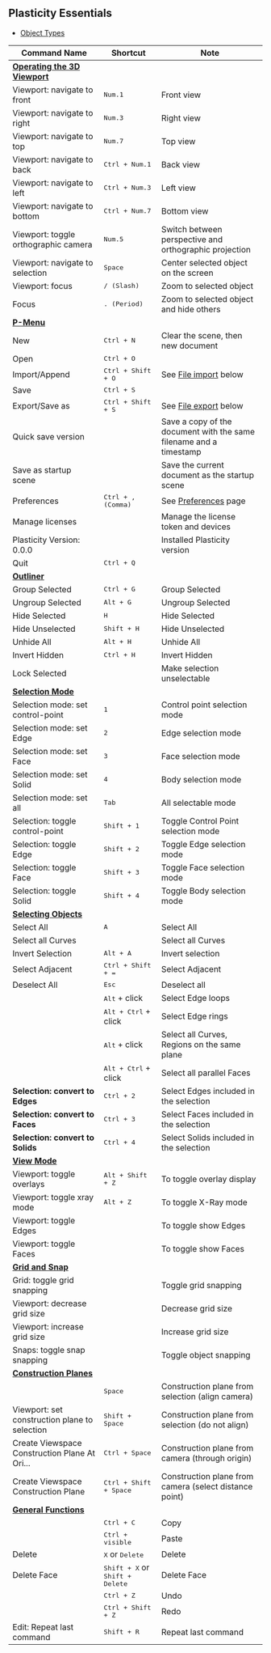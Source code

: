 ## Plasticity Essentials

- [Object Types](./plasticity-essentials/object-types)

| Command Name                                                                       | Shortcut                                          | Note                                                               |
| ---------------------------------------------------------------------------------- | ------------------------------------------------- | ------------------------------------------------------------------ |
| [**Operating the 3D Viewport**](./plasticity-essentials/operating-the-3d-viewport) |                                                   |                                                                    |
| Viewport: navigate to front                                                        | <kbd>Num.1</kbd>                                  | Front view                                                         |
| Viewport: navigate to right                                                        | <kbd>Num.3</kbd>                                  | Right view                                                         |
| Viewport: navigate to top                                                          | <kbd>Num.7</kbd>                                  | Top view                                                           |
| Viewport: navigate to back                                                         | <kbd>Ctrl + Num.1</kbd>                           | Back view                                                          |
| Viewport: navigate to left                                                         | <kbd>Ctrl + Num.3</kbd>                           | Left view                                                          |
| Viewport: navigate to bottom                                                       | <kbd>Ctrl + Num.7</kbd>                           | Bottom view                                                        |
| Viewport: toggle orthographic camera                                               | <kbd>Num.5</kbd>                                  | Switch between perspective and orthographic projection             |
| Viewport: navigate to selection                                                    | <kbd>Space</kbd>                                  | Center selected object on the screen                               |
| Viewport: focus                                                                    | <kbd>/ (Slash)</kbd>                              | Zoom to selected object                                            |
| Focus                                                                              | <kbd>. (Period)</kbd>                             | Zoom to selected object and hide others                            |
| [**P-Menu**](./plasticity-essentials/file-menu)                                    |                                                   |                                                                    |
| New                                                                                | <kbd>Ctrl + N</kbd>                               | Clear the scene, then new document                                 |
| Open                                                                               | <kbd>Ctrl + O</kbd>                               |                                                                    |
| Import/Append                                                                      | <kbd>Ctrl + Shift + O</kbd>                       | See [File import](#file-import) below                              |
| Save                                                                               | <kbd>Ctrl + S</kbd>                               |                                                                    |
| Export/Save as                                                                     | <kbd>Ctrl + Shift + S</kbd>                       | See [File export](#file-export) below                              |
| Quick save version                                                                 |                                                   | Save a copy of the document with the same filename and a timestamp |
| Save as startup scene                                                              |                                                   | Save the current document as the startup scene                     |
| Preferences                                                                        | <kbd>Ctrl + , (Comma)</kbd>                       | See [Preferences](./preferences) page                              |
| Manage licenses                                                                    |                                                   | Manage the license token and devices                               |
| Plasticity Version: 0.0.0                                                          |                                                   | Installed Plasticity version                                       |
| Quit                                                                               | <kbd>Ctrl + Q</kbd>                               |                                                                    |
| [**Outliner**](./plasticity-essentials/outliner)                                   |                                                   |                                                                    |
| Group Selected                                                                     | <kbd>Ctrl + G</kbd>                               | Group Selected                                                     |
| Ungroup Selected                                                                   | <kbd>Alt + G</kbd>                                | Ungroup Selected                                                   |
| Hide Selected                                                                      | <kbd>H</kbd>                                      | Hide Selected                                                      |
| Hide Unselected                                                                    | <kbd>Shift + H</kbd>                              | Hide Unselected                                                    |
| Unhide All                                                                         | <kbd>Alt + H</kbd>                                | Unhide All                                                         |
| Invert Hidden                                                                      | <kbd>Ctrl + H</kbd>                               | Invert Hidden                                                      |
| Lock Selected                                                                      |                                                   | Make selection unselectable                                        |
| [**Selection Mode**](./plasticity-essentials/selection-mode)                       |                                                   |                                                                    |
| Selection mode: set control-point                                                  | <kbd>1</kbd>                                      | Control point selection mode                                       |
| Selection mode: set Edge                                                           | <kbd>2</kbd>                                      | Edge selection mode                                                |
| Selection mode: set Face                                                           | <kbd>3</kbd>                                      | Face selection mode                                                |
| Selection mode: set Solid                                                          | <kbd>4</kbd>                                      | Body selection mode                                                |
| Selection mode: set all                                                            | <kbd>Tab</kbd>                                    | All selectable mode                                                |
| Selection: toggle control-point                                                    | <kbd>Shift + 1</kbd>                              | Toggle Control Point selection mode                                |
| Selection: toggle Edge                                                             | <kbd>Shift + 2</kbd>                              | Toggle Edge selection mode                                         |
| Selection: toggle Face                                                             | <kbd>Shift + 3</kbd>                              | Toggle Face selection mode                                         |
| Selection: toggle Solid                                                            | <kbd>Shift + 4</kbd>                              | Toggle Body selection mode                                         |
| [**Selecting Objects**](./plasticity-essentials/selecting-objects)                 |                                                   |                                                                    |
| Select All                                                                         | <kbd>A</kbd>                                      | Select All                                                         |
| Select all Curves                                                                  |                                                   | Select all Curves                                                  |
| Invert Selection                                                                   | <kbd>Alt + A</kbd>                                | Invert selection                                                   |
| Select Adjacent                                                                    | <kbd>Ctrl + Shift + =</kbd>                       | Select Adjacent                                                    |
| Deselect All                                                                       | <kbd>Esc</kbd>                                    | Deselect all                                                       |
|                                                                                    | <kbd>Alt</kbd> + click                            | Select Edge loops                                                  |
|                                                                                    | <kbd>Alt + Ctrl</kbd> + click                     | Select Edge rings                                                  |
|                                                                                    | <kbd>Alt</kbd> + click                            | Select all Curves, Regions on the same plane                       |
|                                                                                    | <kbd>Alt + Ctrl</kbd> + click                     | Select all parallel Faces                                          |
| **Selection: convert to Edges**                                                    | <kbd>Ctrl + 2</kbd>                               | Select Edges included in the selection                             |
| **Selection: convert to Faces**                                                    | <kbd>Ctrl + 3</kbd>                               | Select Faces included in the selection                             |
| **Selection: convert to Solids**                                                   | <kbd>Ctrl + 4</kbd>                               | Select Solids included in the selection                            |
| [**View Mode**](./plasticity-essentials/view-mode)                                 |                                                   |                                                                    |
| Viewport: toggle overlays                                                          | <kbd>Alt + Shift + Z</kbd>                        | To toggle overlay display                                          |
| Viewport: toggle xray mode                                                         | <kbd>Alt + Z</kbd>                                | To toggle X-Ray mode                                               |
| Viewport: toggle Edges                                                             |                                                   | To toggle show Edges                                               |
| Viewport: toggle Faces                                                             |                                                   | To toggle show Faces                                               |
| [**Grid and Snap**](./plasticity-essentials/grid-and-snap)                         |                                                   |                                                                    |
| Grid: toggle grid snapping                                                         |                                                   | Toggle grid snapping                                               |
| Viewport: decrease grid size                                                       |                                                   | Decrease grid size                                                 |
| Viewport: increase grid size                                                       |                                                   | Increase grid size                                                 |
| Snaps: toggle snap snapping                                                        |                                                   | Toggle object snapping                                             |
| [**Construction Planes**](./plasticity-essentials/construction-plane)              |                                                   |                                                                    |
|                                                                                    | <kbd>Space</kbd>                                  | Construction plane from selection (align camera)                   |
| Viewport: set construction plane to selection                                      | <kbd>Shift + Space</kbd>                          | Construction plane from selection (do not align)                   |
| Create Viewspace Construction Plane At Ori...                                      | <kbd>Ctrl + Space</kbd>                           | Construction plane from camera (through origin)                    |
| Create Viewspace Construction Plane                                                | <kbd>Ctrl + Shift + Space</kbd>                   | Construction plane from camera (select distance point)             |
| [**General Functions**](./plasticity-essentials/general)                           |                                                   |                                                                    |
|                                                                                    | <kbd>Ctrl + C</kbd>                               | Copy                                                               |
|                                                                                    | <kbd>Ctrl + visible</kbd>                         | Paste                                                              |
| Delete                                                                             | <kbd>X</kbd> or <kbd>Delete</kbd>                 | Delete                                                             |
| Delete Face                                                                        | <kbd>Shift + X</kbd> or <kbd>Shift + Delete</kbd> | Delete Face                                                        |
|                                                                                    | <kbd>Ctrl + Z</kbd>                               | Undo                                                               |
|                                                                                    | <kbd>Ctrl + Shift + Z</kbd>                       | Redo                                                               |
| Edit: Repeat last command                                                          | <kbd>Shift + R</kbd>                              | Repeat last command                                                |







